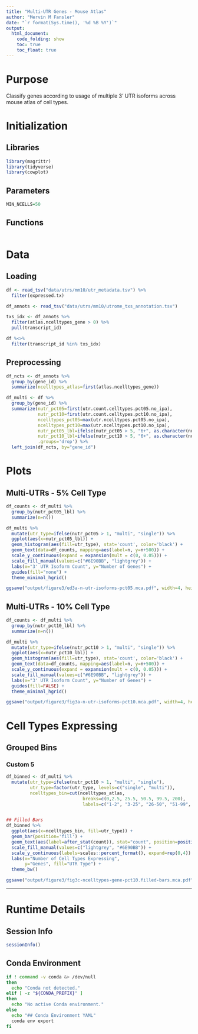 ```yaml
---
title: "Multi-UTR Genes - Mouse Atlas"
author: "Mervin M Fansler"
date: "`r format(Sys.time(), '%d %B %Y')`"
output: 
  html_document: 
    code_folding: show
    toc: true
    toc_float: true
---
```


# Purpose

Classify genes according to usage of multiple 3' UTR isoforms across
mouse atlas of cell types.

# Initialization

## Libraries
```r
library(magrittr)
library(tidyverse)
library(cowplot)
```

## Parameters
```r
MIN_NCELLS=50
```

## Functions

```r

```

# Data
## Loading
```r
df <- read_tsv("data/utrs/mm10/utr_metadata.tsv") %>%
  filter(expressed.tx)

df_annots <- read_tsv("data/utrs/mm10/utrome_txs_annotation.tsv")

txs_idx <- df_annots %>%
  filter(atlas.ncelltypes_gene > 0) %>%
  pull(transcript_id)

df %<>%
  filter(transcript_id %in% txs_idx)
```

## Preprocessing
```r
df_ncts <- df_annots %>%
  group_by(gene_id) %>%
  summarize(ncelltypes_atlas=first(atlas.ncelltypes_gene))

df_multi <- df %>%
  group_by(gene_id) %>%
  summarize(nutr_pct05=first(utr.count.celltypes.pct05.no_ipa),
            nutr_pct10=first(utr.count.celltypes.pct10.no_ipa),
            ncelltypes_pct05=max(utr.ncelltypes.pct05.no_ipa),
            ncelltypes_pct10=max(utr.ncelltypes.pct10.no_ipa),
            nutr_pct05_lbl=ifelse(nutr_pct05 > 5, "6+", as.character(nutr_pct05)),
            nutr_pct10_lbl=ifelse(nutr_pct10 > 5, "6+", as.character(nutr_pct10)),
            .groups='drop') %>%
  left_join(df_ncts, by="gene_id")
```

# Plots

## Multi-UTRs - 5% Cell Type

```r
df_counts <- df_multi %>%
  group_by(nutr_pct05_lbl) %>%
  summarize(n=n())

df_multi %>%
  mutate(utr_type=ifelse(nutr_pct05 > 1, "multi", "single")) %>%
  ggplot(aes(x=nutr_pct05_lbl)) +
  geom_histogram(aes(fill=utr_type), stat='count', color='black') +
  geom_text(data=df_counts, mapping=aes(label=n, y=n+500)) +
  scale_y_continuous(expand = expansion(mult = c(0, 0.05))) +
  scale_fill_manual(values=c("#6E90BB", "lightgrey")) +
  labs(x="3' UTR Isoform Count", y="Number of Genes") +
  guides(fill="none") +
  theme_minimal_hgrid()

ggsave("output/figure3/ed3a-n-utr-isoforms-pct05.mca.pdf", width=4, height=4, dpi=300)
```

## Multi-UTRs - 10% Cell Type

```r
df_counts <- df_multi %>%
  group_by(nutr_pct10_lbl) %>%
  summarize(n=n())

df_multi %>%
  mutate(utr_type=ifelse(nutr_pct10 > 1, "multi", "single")) %>%
  ggplot(aes(x=nutr_pct10_lbl)) +
  geom_histogram(aes(fill=utr_type), stat='count', color='black') +
  geom_text(data=df_counts, mapping=aes(label=n, y=n+500)) +
  scale_y_continuous(expand = expansion(mult = c(0, 0.05))) +
  scale_fill_manual(values=c("#6E90BB", "lightgrey")) +
  labs(x="3' UTR Isoform Count", y="Number of Genes") +
  guides(fill=FALSE) +
  theme_minimal_hgrid()

ggsave("output/figure3/fig3a-n-utr-isoforms-pct10.mca.pdf", width=4, height=4, dpi=300)
```


# Cell Types Expressing
## Grouped Bins
### Custom 5
```r
df_binned <- df_multi %>%
  mutate(utr_type=ifelse(nutr_pct10 > 1, "multi", "single"),
         utr_type=factor(utr_type, levels=c("single", "multi")),
         ncelltypes_bin=cut(ncelltypes_atlas, 
                             breaks=c(0,2.5, 25.5, 50.5, 99.5, 200),
                             labels=c("1-2", "3-25", "26-50", "51-99", "100+")))


## Filled Bars
df_binned %>%
  ggplot(aes(x=ncelltypes_bin, fill=utr_type)) +
  geom_bar(position='fill') +
  geom_text(aes(label=after_stat(count)), stat="count", position=position_fill(vjust=0.5)) +
  scale_fill_manual(values=c("lightgrey", "#6E90BB")) +
  scale_y_continuous(labels=scales::percent_format(), expand=rep(0,4)) +
  labs(x="Number of Cell Types Expressing",
       y="Genes", fill="UTR Type") +
  theme_bw()

ggsave("output/figure3/fig3c-ncelltypes-gene-pct10.filled-bars.mca.pdf", width=4, height=4, dpi=300)
```


---

# Runtime Details
## Session Info
```r
sessionInfo()
```

## Conda Environment
```bash
if ! command -v conda &> /dev/null
then
  echo "Conda not detected."
elif [ -z "${CONDA_PREFIX}" ]
then
  echo "No active Conda environment."
else
  echo "## Conda Environment YAML"
  conda env export
fi
```
